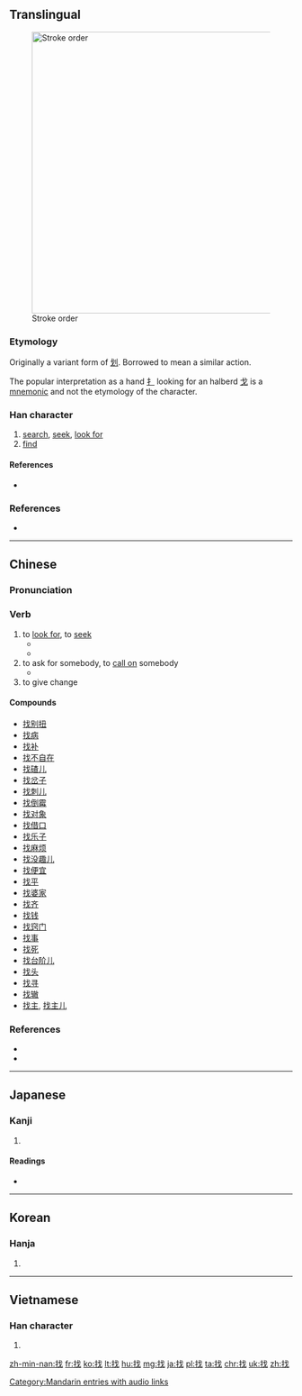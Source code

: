 ==Translingual==
[[Image:找-bw.png|thumb|500px|Stroke order]]

===Etymology===
{{Han compound|扌|戈|c1=s|c2=p|ls=psc}}

Originally a variant form of [[划]].  Borrowed to mean a similar action.

The popular interpretation as a hand [[扌]] looking for an halberd [[戈]] is a [[mnemonic]] and not the etymology of the character.

===Han character===
{{Han char|rn=64|rad=手|as=04|sn=7|four=5305<sub>0</sub>|canj=手戈 (QI)|ids=⿰[[扌]][[戈]]}}

# [[search]], [[seek]], [[look for]]
# [[find]]

====References====
* {{Han ref|kx=0419.180|dkj=11851|dj=0766.100|hdz=31835.040|uh=627E|ud=25214|bh=A7E4|bd=42980}}
===References===
* {{cite web
| url = http://www.yellowbridge.com/chinese/character-etymology.php?zi=%E6%89%BE
| title = 找 etymology
| work = YellowBridge
| language = Mandarin/English
| accessdate = 2014-02-18}}

----
==Chinese==
{{zh-hanzi-box|找}}

===Pronunciation===
{{zh-pron
|m=zhǎo
|c=zaau2
|cat=v
}}

===Verb===
{{zh-verb}}

# to [[look for]], to [[seek]]
#* {{zh-usex|他 决定 出去 '''找''' 食物。|He decided to go out to '''search''' for food.|link=y}}
#* {{zh-usex|你 '''找''' 没 '''找''' 沙发 后面？|Have you '''looked''' behind the sofa?|link=y}}
# to ask for somebody, to [[call on]] somebody
#* {{zh-usex|有 人 来 '''找''' 我 没有？|Did anybody '''ask''' for me ?|link=y}}
# to give change
#: {{zh-usex|这 是 '''找''' 你 的 钱。|Here is your change.|link=y}}
#: {{zh-usex|不 用 '''找''' 了|Keep the change|link=y}}

====Compounds====
{{der-top}}
* [[找别扭]]
* [[找病]]
* [[找补]]
* [[找不自在]]
* [[找碴儿]]
* [[找岔子]]
* [[找刺儿]]
* [[找倒霉]]
* [[找对象]]
* [[找借口]]
* [[找乐子]]
* [[找麻烦]]
* [[找没趣儿]]
* [[找便宜]]
* [[找平]]
* [[找婆家]]
* [[找齐]]
* [[找钱]]
* [[找窍门]]
* [[找事]]
* [[找死]]
* [[找台阶儿]]
* [[找头]]
* [[找寻]]
* [[找辙]]
* [[找主]], [[找主儿]]
{{der-bottom}}

[[Category:Mandarin entries with audio links]]

===References===
* {{cite web
| url = http://www.mdbg.net/chindict/chindict.php?page=worddict&wdrst=0&wdqb=找
| title = 找
| work = MDBG English to Chinese dictionary ( Based on CC-CEDICT )
| language = Mandarin/English
| accessdate = 2014-02-14}}
* {{cite web
| url = http://www.jukuu.com/index.php
| title = Jukuu
| work = Jukuu
| language = Mandarin/English
| accessdate = 2014-04-06}}

----

==Japanese==

===Kanji===
{{ja-kanji|grade=|rs=手04}}

# {{defn|lang=ja|sort=手04}}

====Readings====
* {{ja-readings|on=[[か]] (ka), [[げ]] (ge), [[そう]] (sō)|kun=[[さおさす]] (saosasu), [[たずねる]] (tazuneru)}}

----

==Korean==

===Hanja===
{{ko-hanja|hangeul=조|eumhun=|rv=jo|mr=cho|y=co}}

# {{defn|lang=ko|sort=手04}}

----

==Vietnamese==

===Han character===
{{vi-hantu|[[hoa]], [[quơ]], [[chết]], [[trảo]]|rs=手04}}

# {{defn|lang=vi|sort=手04}}

[[zh-min-nan:找]]
[[fr:找]]
[[ko:找]]
[[lt:找]]
[[hu:找]]
[[mg:找]]
[[ja:找]]
[[pl:找]]
[[ta:找]]
[[chr:找]]
[[uk:找]]
[[zh:找]]